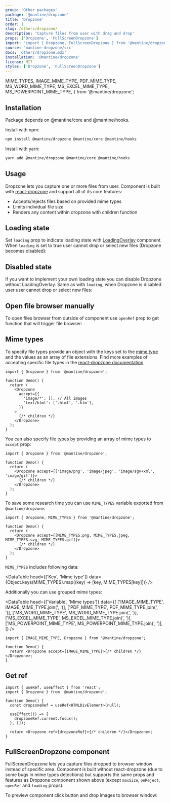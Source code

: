 ```yaml
---
group: 'Other packages'
package: '@mantine/dropzone'
title: 'Dropzone'
order: 1
slug: /others/dropzone/
description: 'Capture files from user with drag and drop'
props: ['Dropzone', 'FullScreenDropzone']
import: "import { Dropzone, FullScreenDropzone } from '@mantine/dropzone';"
source: 'mantine-dropzone/src'
docs: 'others/dropzone.mdx'
installation: '@mantine/dropzone'
license: MIT
styles: ['Dropzone', 'FullScreenDropzone']
---
```


  MIME_TYPES,
  IMAGE_MIME_TYPE,
  PDF_MIME_TYPE,
  MS_WORD_MIME_TYPE,
  MS_EXCEL_MIME_TYPE,
  MS_POWERPOINT_MIME_TYPE,
} from '@mantine/dropzone';

## Installation

Package depends on @mantine/core and @mantine/hooks.

Install with npm:

```sh
npm install @mantine/dropzone @mantine/core @mantine/hooks
```

Install with yarn:

```sh
yarn add @mantine/dropzone @mantine/core @mantine/hooks
```

## Usage

Dropzone lets you capture one or more files from user.
Component is built with [react-dropzone](https://react-dropzone.js.org/) and support all of its core features:

- Accepts/rejects files based on provided mime types
- Limits individual file size
- Renders any content within dropzone with children function

<Demo data={DropzoneDemos.usage} />

## Loading state

Set `loading` prop to indicate loading state with [LoadingOverlay](/core/loading-overlay/) component.
When `loading` is set to true user cannot drop or select new files (Dropzone becomes disabled):

<Demo data={DropzoneDemos.loading} />

## Disabled state

If you want to implement your own loading state you can disable Dropzone without LoadingOverlay.
Same as with `loading`, when Dropzone is disabled user user cannot drop or select new files:

<Demo data={DropzoneDemos.disabled} />

## Open file browser manually

To open files browser from outside of component use `openRef` prop to get function that will trigger file browser:

<Demo data={DropzoneDemos.manual} />

## Mime types

To specify file types provide an object with the keys set to the [mime type](https://developer.mozilla.org/en-US/docs/Web/HTTP/Basics_of_HTTP/MIME_types/Common_types)
and the values as an array of file extensions. Find more examples of accepting specific file types
in the [react-dropzone documentation](https://react-dropzone.js.org/#section-accepting-specific-file-types).

```tsx
import { Dropzone } from '@mantine/dropzone';

function Demo() {
  return (
    <Dropzone
      accept={{
        'image/*': [], // All images
        'text/html': ['.html', '.htm'],
      }}
    >
      {/* children */}
    </Dropzone>
  );
}
```

You can also specify file types by providing an array of mime types to `accept` prop:

```tsx
import { Dropzone } from '@mantine/dropzone';

function Demo() {
  return (
    <Dropzone accept={['image/png', 'image/jpeg', 'image/sgv+xml', 'image/gif']}>
      {/* children */}
    </Dropzone>
  );
}
```

To save some research time you can use `MIME_TYPES` variable exported from `@mantine/dropzone`:

```tsx
import { Dropzone, MIME_TYPES } from '@mantine/dropzone';

function Demo() {
  return (
    <Dropzone accept={[MIME_TYPES.png, MIME_TYPES.jpeg, MIME_TYPES.svg, MIME_TYPES.gif]}>
      {/* children */}
    </Dropzone>
  );
}
```

`MIME_TYPES` includes following data:

<DataTable
  head={['Key', 'Mime type']}
  data={Object.keys(MIME_TYPES).map((key) => [key, MIME_TYPES[key]])}
/>

Additionally you can use grouped mime types:

<DataTable
  head={['Variable', 'Mime types']}
  data={[
    ['IMAGE_MIME_TYPE', IMAGE_MIME_TYPE.join(', ')],
    ['PDF_MIME_TYPE', PDF_MIME_TYPE.join(', ')],
    ['MS_WORD_MIME_TYPE', MS_WORD_MIME_TYPE.join(', ')],
    ['MS_EXCEL_MIME_TYPE', MS_EXCEL_MIME_TYPE.join(', ')],
    ['MS_POWERPOINT_MIME_TYPE', MS_POWERPOINT_MIME_TYPE.join(', ')],
  ]}
/>

```tsx
import { IMAGE_MIME_TYPE, Dropzone } from '@mantine/dropzone';

function Demo() {
  return <Dropzone accept={IMAGE_MIME_TYPE}>{/* children */}</Dropzone>;
}
```

## Get ref

```tsx
import { useRef, useEffect } from 'react';
import { Dropzone } from '@mantine/dropzone';

function Demo() {
  const dropzoneRef = useRef<HTMLDivElement>(null);

  useEffect(() => {
    dropzoneRef.current.focus();
  }, []);

  return <Dropzone ref={dropzoneRef}>{/* children */}</Dropzone>;
}
```

## FullScreenDropzone component

FullScreenDropzone lets you capture files dropped to browser window instead of specific area.
Component is built without react-dropzone (due to some bugs in mime types detections) but supports the same props
and features as Dropzone component shown above (except `maxSize`, `onReject`, `openRef` and `loading` props).

To preview component click button and drop images to browser window:

<Demo data={DropzoneDemos.fullScreen} />
